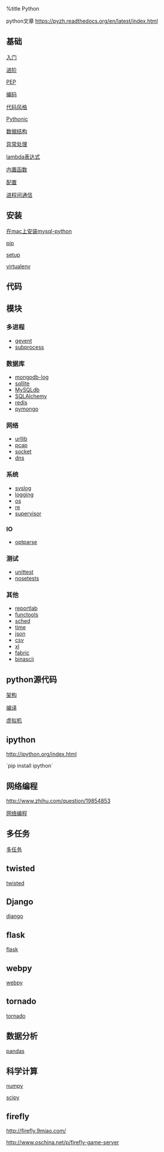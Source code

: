 %title Python

python文章 [[https://pyzh.readthedocs.org/en/latest/index.html]]

==基础==
[[basic/abc|入门]]

[[more|进阶]]

[[basic/pep|PEP]]

[[basic/encode|编码]]

[[basic/codestyle|代码风格]]

[[basic/pythonic|Pythonic]]

[[basic/datastructure|数据结构]]

[[basic/exceptions|异常处理]]

[[basic/lambda|lambda表达式]]

[[basic/func|内置函数]]

[[basic/conf|配置]]

[[basic/ipc|进程间通信]]

==安装==
[[install_mysql_python_on_mac|在mac上安装mysql-python]]

[[pip|pip]]

[[setup|setup]]

[[virtualenv|virtualenv]]

== 代码 ==

==模块==

=== 多进程 ===
* [[module/gevent|gevent]]
* [[module/subprocess|subprocess]]

=== 数据库 ===
* [[module/mongodb-log|mongodb-log]]
* [[module/sqllite|sqllite]]
* [[module/mysqldb|MySQLdb]]
* [[module/sqlalchemy|SQLAlchemy]]
* [[module/redis|redis]]
* [[module/pymongo|pymongo]]

=== 网络 ===
* [[module/urllib|urllib]]
* [[module/pcap|pcap]]
* [[module/socket|socket]]
* [[module/dns|dns]]

=== 系统 ===
* [[module/syslog|syslog]]
* [[module/logging|logging]]
* [[module/os|os]]
* [[module/re|re]]
* [[module/supervisor|supervisor]]

=== IO ===
* [[module/optparse|optparse]]

=== 测试 ===
* [[module/unittest|unittest]]
* [[module/nosetests|nosetests]]

=== 其他 ===
* [[module/reportlab|reportlab]]
* [[module/functools|functools]]
* [[module/sched|sched]]
* [[module/time|time]]
* [[module/json|json]]
* [[module/csv|csv]]
* [[module/xl|xl]]
* [[fabric|fabric]]
* [[binascii|binascii]] 

==python源代码==
[[sourcecode/struct|架构]]

[[sourcecode/compile|编译]]

[[sourcecode/vm|虚拟机]]

== ipython ==
[[http://ipython.org/index.html]]

`pip install ipython`

== 网络编程 ==
[[http://www.zhihu.com/question/19854853]]

[[network/index|网络编程]]

== 多任务 ==
[[multitask/index|多任务]]

== twisted ==
[[twisted/index|twisted]]

== Django ==
[[django/index|django]]

== flask ==
[[flask/index|flask]]

== webpy ==
[[webpy|webpy]]

== tornado ==
[[tornado/index|tornado]]

== 数据分析 ==
[[pandas|pandas]]

== 科学计算 ==
[[http://www.numpy.org/|numpy]]

[[http://www.scipy.org/|scipy]]

== firefly ==
[[http://firefly.9miao.com/]]

[[http://www.oschina.net/p/firefly-game-server]]
